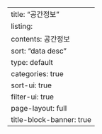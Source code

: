 ---
title: "공간정보"
listing: 
  contents: 공간정보
  sort: "data desc"
  type: default
  categories: true
  sort-ui: true
  filter-ui: true
page-layout: full
title-block-banner: true
---